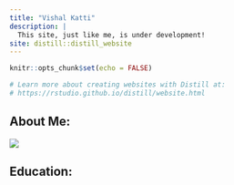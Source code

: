 ```yaml
---
title: "Vishal Katti"
description: |
  This site, just like me, is under development!
site: distill::distill_website
---
```


```r
knitr::opts_chunk$set(echo = FALSE)

# Learn more about creating websites with Distill at:
# https://rstudio.github.io/distill/website.html

```


## About Me:


![](images/profile.jpg)





## Education:
